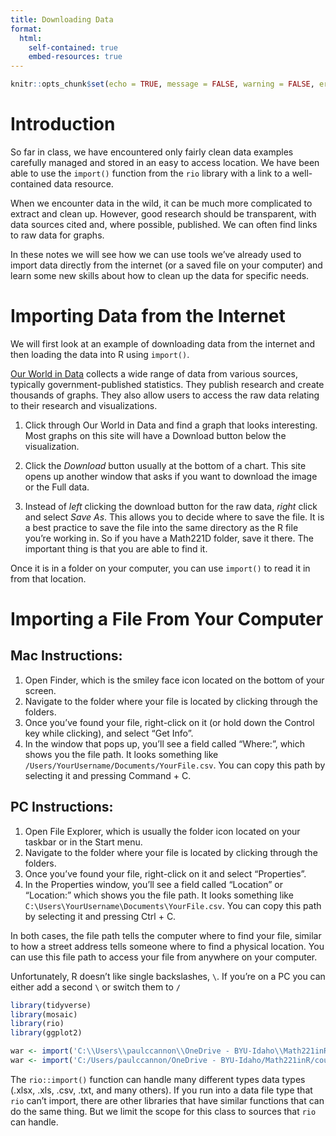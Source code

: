 ```yaml
---
title: Downloading Data
format:
  html:
    self-contained: true
    embed-resources: true
---
```

```r
knitr::opts_chunk$set(echo = TRUE, message = FALSE, warning = FALSE, error = TRUE)
```


# Introduction

So far in class, we have encountered only fairly clean data examples carefully managed and stored in an easy to access location.  We have been able to use the `import()` function from the `rio` library with a link to a well-contained data resource.  

When we encounter data in the wild, it can be much more complicated to extract and clean up.  However, good research should be transparent, with data sources cited and, where possible, published.  We can often find links to raw data for graphs.

In these notes we will see how we can use tools we've already used to import data directly from the internet (or a saved file on your computer) and learn some new skills about how to clean up the data for specific needs.

# Importing Data from the Internet

We will first look at an example of downloading data from the internet and then loading the data into R using `import()`.

[Our World in Data](https://ourworldindata.org/) collects a wide range of data from various sources, typically government-published statistics.  They publish research and create thousands of graphs.  They also allow users to access the raw data relating to their research and visualizations.  

1. Click through Our World in Data and find a graph that looks interesting.  Most graphs on this site will have a Download button below the visualization.  

2. Click the *Download* button usually at the bottom of a chart.  This site opens up another window that asks if you want to download the image or the Full data.  

3. Instead of *left* clicking the download button for the raw data, *right* click and select *Save As*.  This allows you to decide where to save the file.  It is a best practice to save the file into the same directory as the R file you're working in.  So if you have a Math221D folder, save it there.  The important thing is that you are able to find it.  

Once it is in a folder on your computer, you can use `import()` to read it in from that location.  

# Importing a File From Your Computer

## Mac Instructions:
1. Open Finder, which is the smiley face icon located on the bottom of your screen.
2. Navigate to the folder where your file is located by clicking through the folders.
3. Once you've found your file, right-click on it (or hold down the Control key while clicking), and select "Get Info".
4. In the window that pops up, you'll see a field called "Where:", which shows you the file path. It looks something like `/Users/YourUsername/Documents/YourFile.csv`. You can copy this path by selecting it and pressing Command + C.

## PC Instructions:
1. Open File Explorer, which is usually the folder icon located on your taskbar or in the Start menu.
2. Navigate to the folder where your file is located by clicking through the folders.
3. Once you've found your file, right-click on it and select "Properties".
4. In the Properties window, you'll see a field called "Location" or "Location:" which shows you the file path. It looks something like `C:\Users\YourUsername\Documents\YourFile.csv`. You can copy this path by selecting it and pressing Ctrl + C.

In both cases, the file path tells the computer where to find your file, similar to how a street address tells someone where to find a physical location. You can use this file path to access your file from anywhere on your computer.

Unfortunately, R doesn't like single backslashes, `\`.  If you're on a PC you can either add a second `\` or switch them to `/`

```r
library(tidyverse)
library(mosaic)
library(rio)
library(ggplot2)

war <- import('C:\\Users\\paulccannon\\OneDrive - BYU-Idaho\\Math221inR\\countries-in-conflict-data.csv')
war <- import('C:/Users/paulccannon/OneDrive - BYU-Idaho/Math221inR/countries-in-conflict-data.csv')


```


The `rio::import()` function can handle many different types data types (.xlsx, .xls, .csv, .txt, and many others).  If you run into a data file type that `rio` can't import, there are other libraries that have similar functions that can do the same thing.  But we limit the scope for this class to sources that `rio` can handle.  
